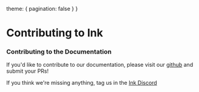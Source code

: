 
  theme: {
    pagination: false
  }
}

# Contributing to Ink

### Contributing to the Documentation
If you'd like to contribute to our documentation, please visit our [github](https://github.com/inkonchain) and submit your PRs!

If you think we're missing anything, tag us in the <a href={URLS.discordUrl}>Ink Discord</a>
